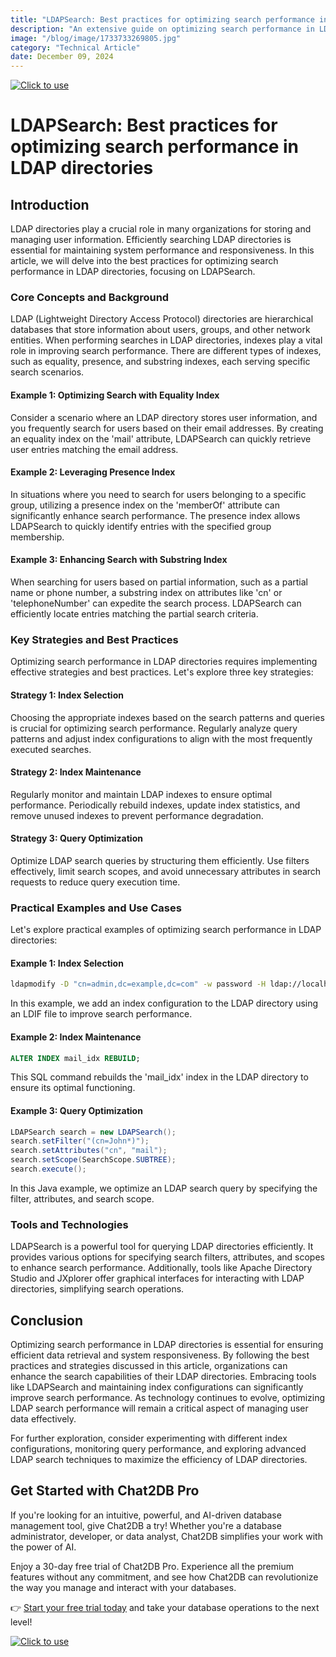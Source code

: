```yaml
---
title: "LDAPSearch: Best practices for optimizing search performance in LDAP directories"
description: "An extensive guide on optimizing search performance in LDAP directories, covering core concepts, key strategies, practical examples, and tools."
image: "/blog/image/1733733269805.jpg"
category: "Technical Article"
date: December 09, 2024
---
```

[![Click to use](/image/blog/bg/chat2db1.png)](https://app.chat2db.ai/)
# LDAPSearch: Best practices for optimizing search performance in LDAP directories


<Authors date="December 09, 2024">
  <Author name="Aiden Stone" link="https://chat2db.ai" />
</Authors>

## Introduction

LDAP directories play a crucial role in many organizations for storing and managing user information. Efficiently searching LDAP directories is essential for maintaining system performance and responsiveness. In this article, we will delve into the best practices for optimizing search performance in LDAP directories, focusing on LDAPSearch.

### Core Concepts and Background

LDAP (Lightweight Directory Access Protocol) directories are hierarchical databases that store information about users, groups, and other network entities. When performing searches in LDAP directories, indexes play a vital role in improving search performance. There are different types of indexes, such as equality, presence, and substring indexes, each serving specific search scenarios.

#### Example 1: Optimizing Search with Equality Index

Consider a scenario where an LDAP directory stores user information, and you frequently search for users based on their email addresses. By creating an equality index on the 'mail' attribute, LDAPSearch can quickly retrieve user entries matching the email address.

#### Example 2: Leveraging Presence Index

In situations where you need to search for users belonging to a specific group, utilizing a presence index on the 'memberOf' attribute can significantly enhance search performance. The presence index allows LDAPSearch to quickly identify entries with the specified group membership.

#### Example 3: Enhancing Search with Substring Index

When searching for users based on partial information, such as a partial name or phone number, a substring index on attributes like 'cn' or 'telephoneNumber' can expedite the search process. LDAPSearch can efficiently locate entries matching the partial search criteria.

### Key Strategies and Best Practices

Optimizing search performance in LDAP directories requires implementing effective strategies and best practices. Let's explore three key strategies:

#### Strategy 1: Index Selection

Choosing the appropriate indexes based on the search patterns and queries is crucial for optimizing search performance. Regularly analyze query patterns and adjust index configurations to align with the most frequently executed searches.

#### Strategy 2: Index Maintenance

Regularly monitor and maintain LDAP indexes to ensure optimal performance. Periodically rebuild indexes, update index statistics, and remove unused indexes to prevent performance degradation.

#### Strategy 3: Query Optimization

Optimize LDAP search queries by structuring them efficiently. Use filters effectively, limit search scopes, and avoid unnecessary attributes in search requests to reduce query execution time.

### Practical Examples and Use Cases

Let's explore practical examples of optimizing search performance in LDAP directories:

#### Example 1: Index Selection

```bash
ldapmodify -D "cn=admin,dc=example,dc=com" -w password -H ldap://localhost -f index.ldif
```

In this example, we add an index configuration to the LDAP directory using an LDIF file to improve search performance.

#### Example 2: Index Maintenance

```sql
ALTER INDEX mail_idx REBUILD;
```

This SQL command rebuilds the 'mail_idx' index in the LDAP directory to ensure its optimal functioning.

#### Example 3: Query Optimization

```java
LDAPSearch search = new LDAPSearch();
search.setFilter("(cn=John*)");
search.setAttributes("cn", "mail");
search.setScope(SearchScope.SUBTREE);
search.execute();
```

In this Java example, we optimize an LDAP search query by specifying the filter, attributes, and search scope.

### Tools and Technologies

LDAPSearch is a powerful tool for querying LDAP directories efficiently. It provides various options for specifying search filters, attributes, and scopes to enhance search performance. Additionally, tools like Apache Directory Studio and JXplorer offer graphical interfaces for interacting with LDAP directories, simplifying search operations.

## Conclusion

Optimizing search performance in LDAP directories is essential for ensuring efficient data retrieval and system responsiveness. By following the best practices and strategies discussed in this article, organizations can enhance the search capabilities of their LDAP directories. Embracing tools like LDAPSearch and maintaining index configurations can significantly improve search performance. As technology continues to evolve, optimizing LDAP search performance will remain a critical aspect of managing user data effectively.

For further exploration, consider experimenting with different index configurations, monitoring query performance, and exploring advanced LDAP search techniques to maximize the efficiency of LDAP directories.

## Get Started with Chat2DB Pro

If you're looking for an intuitive, powerful, and AI-driven database management tool, give Chat2DB a try! Whether you're a database administrator, developer, or data analyst, Chat2DB simplifies your work with the power of AI.

Enjoy a 30-day free trial of Chat2DB Pro. Experience all the premium features without any commitment, and see how Chat2DB can revolutionize the way you manage and interact with your databases.

👉 [Start your free trial today](https://app.chat2db.ai/) and take your database operations to the next level!

[![Click to use](/image/blog/bg/chat2db.jpg)](https://app.chat2db.ai/)
